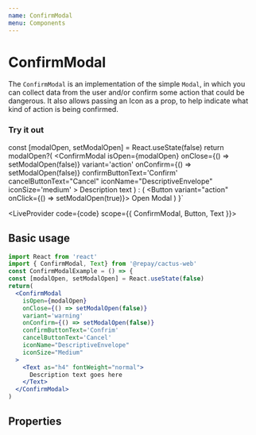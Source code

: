 ```yaml
---
name: ConfirmModal
menu: Components
---
```



# ConfirmModal

The `ConfirmModal` is an implementation of the simple `Modal`, in which you can collect data from the user and/or confirm some action that could be dangerous.
It also allows passing an Icon as a prop, to help indicate what kind of action is being confirmed.

### Try it out

  const [modalOpen, setModalOpen] = React.useState(false)
   return modalOpen?(
     <ConfirmModal
      isOpen={modalOpen}
      onClose={() => setModalOpen(false)}
      variant='action'
      onConfirm={() => setModalOpen(false)}
      confirmButtonText='Confirm'
      cancelButtonText="Cancel"
      iconName="DescriptiveEnvelope"
      iconSize='medium'
    >
      <Text as="h4" fontWeight="normal">
        Description text
      </Text>
    </ConfirmModal>
  ) : (
    <Button variant="action" onClick={() => setModalOpen(true)}>
      Open Modal
    </Button>
  )
}`

<LiveProvider code={code} scope={{ ConfirmModal, Button, Text }}>
  <LiveEditor style={livePreviewStyle} style={livePreviewStyle} />
  <LiveError />
  <LivePreview />
</LiveProvider>

## Basic usage

```jsx
import React from 'react'
import { ConfirmModal, Text} from '@repay/cactus-web'
const ConfirmModalExample = () => {
const [modalOpen, setModalOpen] = React.useState(false)
return(
  <ConfirmModal
    isOpen={modalOpen}
    onClose={() => setModalOpen(false)}
    variant='warning'
    onConfirm={() => setModalOpen(false)}
    confirmButtonText='Confrim'
    cancelButtonText='Cancel'
    iconName="DescriptiveEnvelope"
    iconSize="Medium"
  >
    <Text as="h4" fontWeight="normal">
      Description text goes here
    </Text>
  </ConfirmModal>
)
```

## Properties

<PropsTable of={ConfirmModal} />
